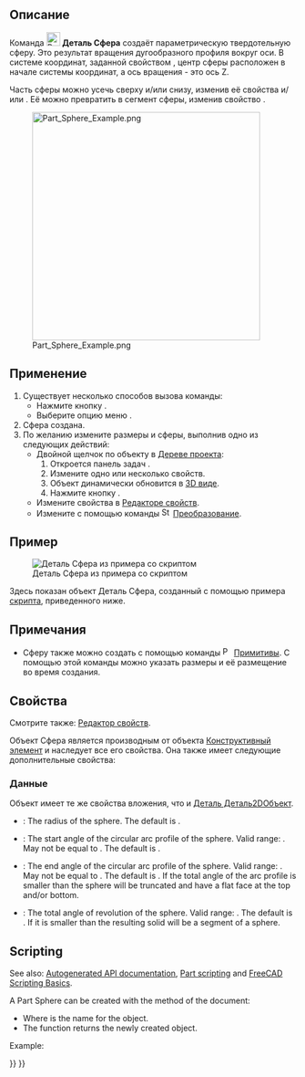 <languages/>

{{Docnav/ru
|[[Part_Cylinder/ru|Цилиндр]]
|[[Part_Cone/ru|Конус]]
|[[Part_Workbench/ru|Деталь]]
|IconL=Part_Cylinder.svg
|IconR=Part_Cone.svg
|IconC=Workbench_Part.svg
}}

{{GuiCommand/ru
|Name=Part_Sphere
|Name/ru=Сфера
|MenuLocation=Деталь → Примитивы → Сфера
|Workbenches=[[Part_Workbench/ru|Деталь]]
|SeeAlso=[[Part_Primitives/ru|Создать примитивы]]
}}

<span id="Description"></span>
== Описание ==

Команда [[Image:Part_Sphere.svg|24px]] '''Деталь Сфера''' создаёт параметрическую твердотельную сферу. Это результат вращения дугообразного профиля вокруг оси. В системе координат, заданной свойством {{PropertyData|Размещение}}, центр сферы расположен в начале системы координат, а ось вращения - это ось Z.

Часть сферы можно усечь сверху и/или снизу, изменив её свойства {{PropertyData|Угол1}} и/или {{PropertyData|Угол2}}. Её можно превратить в сегмент сферы, изменив свойство {{PropertyData|Угол3}}.

[[Image:Part_Sphere_Example.png|400px]]

<span id="Usage"></span>
== Применение ==

# Существует несколько способов вызова команды:
#* Нажмите кнопку {{Button|[[Image:Part_Sphere.svg|16px]] [[Part_Sphere/ru|Сфера]]}}.
#* Выберите опцию меню {{MenuCommand|Деталь → Примитивы → [[Image:Part_Sphere.svg|16px]] Сфера}}.
# Сфера создана.
# По желанию измените размеры и {{PropertyData|Размещение}} сферы, выполнив одно из следующих действий:
#* Двойной щелчок по объекту в [[Tree_view/ru|Дереве проекта]]:
#*# Откроется панель задач {{MenuCommand|Геометрические примитивы}}.
#*# Измените одно или несколько свойств.
#*# Объект динамически обновится в [[3D_view|3D виде]].
#*# Нажмите кнопку {{Button|OK}}.
#* Измените свойства в [[Property_editor/ru|Редакторе свойств]].
#* Измените {{PropertyData|Размещение}} с помощью команды [[Image:Std_TransformManip.svg|16px]] [[Std_TransformManip/ru|Преобразование]].

<span id="Example"></span>
== Пример ==

[[Image:Part_Sphere_Scripting_Example.png|thumb|Деталь Сфера из примера со скриптом]]

Здесь показан объект Деталь Сфера, созданный с помощью примера [[#Scripting|скрипта]], приведенного ниже.

<span id="Notes"></span>
== Примечания ==

* Сферу также можно создать с помощью команды [[Image:Part_Primitives.svg|16px]] [[Part_Primitives/ru|Примитивы]]. С помощью этой команды можно указать размеры и её размещение во время создания.

<span id="Properties"></span>
== Свойства ==

Смотрите также: [[property_editor/ru|Редактор свойств]].

Объект Сфера является производным от объекта [[Part_Feature/ru|Конструктивный элемент]] и наследует все его свойства. Она также имеет следующие дополнительные свойства:

<span id="Data"></span>
=== Данные ===

{{TitleProperty|Вложение}}

Объект имеет те же свойства вложения, что и [[Part_Part2DObject#Data/ru|Деталь Деталь2DОбъект]].

{{TitleProperty|Сфера}}

* {{PropertyData|Radius|Length}}: The radius of the sphere. The default is {{Value|5mm}}.
* {{PropertyData|Angle1|Angle}}: The start angle of the circular arc profile of the sphere. Valid range: {{Value|-90° &lt;&#61; value &lt;&#61; 90°}}. May not be equal to {{PropertyData|Angle2}}. The default is {{Value|-90°}}.
* {{PropertyData|Angle2|Angle}}: The end angle of the circular arc profile of the sphere. Valid range: {{Value|-90° &lt;&#61; value &lt;&#61; 90°}}. May not be equal to {{PropertyData|Angle1}}. The default is {{Value|90°}}. If the total angle of the arc profile is smaller than {{Value|180°}} the sphere will be truncated and have a flat face at the top and/or bottom.
* {{PropertyData|Angle3|Angle}}: The total angle of revolution of the sphere. Valid range: {{Value|0° &lt; value &lt;&#61; 360°}}. The default is {{Value|360°}}. If it is smaller than {{Value|360°}} the resulting solid will be a segment of a sphere.

== Scripting ==

See also: [https://freecad.github.io/SourceDoc/ Autogenerated API documentation], [[Part_scripting|Part scripting]] and [[FreeCAD_Scripting_Basics|FreeCAD Scripting Basics]].

A Part Sphere can be created with the {{Incode|addObject()}} method of the document:

{{Code|code=
sphere = FreeCAD.ActiveDocument.addObject("Part::Sphere", "mySphere")
}}

* Where {{Incode|"mySphere"}} is the name for the object.
* The function returns the newly created object.

Example:

{{Code|code=
import FreeCAD as App

doc = App.activeDocument()

sphere = doc.addObject("Part::Sphere", "mySphere")
sphere.Radius = 20
sphere.Angle1 = -30
sphere.Angle2 = 45
sphere.Angle3 = 90
sphere.Placement = App.Placement(App.Vector(3, 9, 11), App.Rotation(75, 60, 30))

doc.recompute()
}}


{{Docnav/ru
|[[Part_Cylinder/ru|Цилиндр]]
|[[Part_Cone/ru|Конус]]
|[[Part_Workbench/ru|Верстак Part]]
|IconL=Part_Cylinder.svg
|IconR=Part_Cone.svg
|IconC=Workbench_Part.svg
}}

{{Part Tools navi{{#translation:}}}}
{{Userdocnavi{{#translation:}}}}